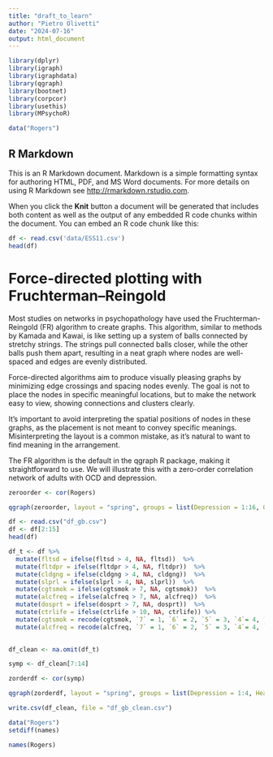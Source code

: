 ```yaml
---
title: "draft_to_learn"
author: "Pietro Olivetti"
date: "2024-07-16"
output: html_document
---
```


```r
library(dplyr)
library(igraph)
library(igraphdata)
library(qgraph)
library(bootnet)
library(corpcor)
library(usethis)
library(MPsychoR)

```

```r
data("Rogers")
```


## R Markdown

This is an R Markdown document. Markdown is a simple formatting syntax for authoring HTML, PDF, and MS Word documents. For more details on using R Markdown see <http://rmarkdown.rstudio.com>.

When you click the **Knit** button a document will be generated that includes both content as well as the output of any embedded R code chunks within the document. You can embed an R code chunk like this:

```r
df <- read.csv('data/ESS11.csv')
head(df)

```

# Force-directed plotting with Fruchterman–Reingold

Most studies on networks in psychopathology have used the Fruchterman-Reingold (FR) algorithm to create graphs. This algorithm, similar to methods by Kamada and Kawai, is like setting up a system of balls connected by stretchy strings. The strings pull connected balls closer, while the other balls push them apart, resulting in a neat graph where nodes are well-spaced and edges are evenly distributed.

Force-directed algorithms aim to produce visually pleasing graphs by minimizing edge crossings and spacing nodes evenly. The goal is not to place the nodes in specific meaningful locations, but to make the network easy to view, showing connections and clusters clearly.

It's important to avoid interpreting the spatial positions of nodes in these graphs, as the placement is not meant to convey specific meanings. Misinterpreting the layout is a common mistake, as it's natural to want to find meaning in the arrangement.

The FR algorithm is the default in the qgraph R package, making it straightforward to use. We will illustrate this with a zero-order correlation network of adults with OCD and depression.

```r
zeroorder <- cor(Rogers)

qgraph(zeroorder, layout = "spring", groups = list(Depression = 1:16, OCD = 17:26), color = c("lightblue", "darkblue"))

```



```r
df <- read.csv("df_gb.csv")
df <- df[2:15]
head(df)
```

```r


df_t <- df %>%
  mutate(fltsd = ifelse(fltsd > 4, NA, fltsd))  %>%
  mutate(fltdpr = ifelse(fltdpr > 4, NA, fltdpr))  %>%
  mutate(cldgng = ifelse(cldgng > 4, NA, cldgng))  %>%
  mutate(slprl = ifelse(slprl > 4, NA, slprl))  %>%
  mutate(cgtsmok = ifelse(cgtsmok > 7, NA, cgtsmok))  %>%
  mutate(alcfreq = ifelse(alcfreq > 7, NA, alcfreq))  %>%
  mutate(dosprt = ifelse(dosprt > 7, NA, dosprt))  %>%
  mutate(ctrlife = ifelse(ctrlife > 10, NA, ctrlife)) %>%
  mutate(cgtsmok = recode(cgtsmok, `7` = 1, `6` = 2, `5` = 3, `4`= 4, `1` = 7, `2` = 6, `3` = 5)) %>%
  mutate(alcfreq = recode(alcfreq, `7` = 1, `6` = 2, `5` = 3, `4`= 4, `1` = 7, `2` = 6, `3` = 5))
  

```

```r
df_clean <- na.omit(df_t)

symp <- df_clean[7:14]

zorderdf <- cor(symp)

qgraph(zorderdf, layout = "spring", groups = list(Depression = 1:4, Healthy_elements = 7:8, Unhealthy_elements = 5:6), color = c("darkgrey", "lightblue", "darkred"), nodeNames = colnames(zorderdf))
```
```r
write.csv(df_clean, file = "df_gb_clean.csv")
```

```r
data("Rogers")
setdiff(names)
```

```r
names(Rogers)
```

```r

```

```r

```

```r

```

